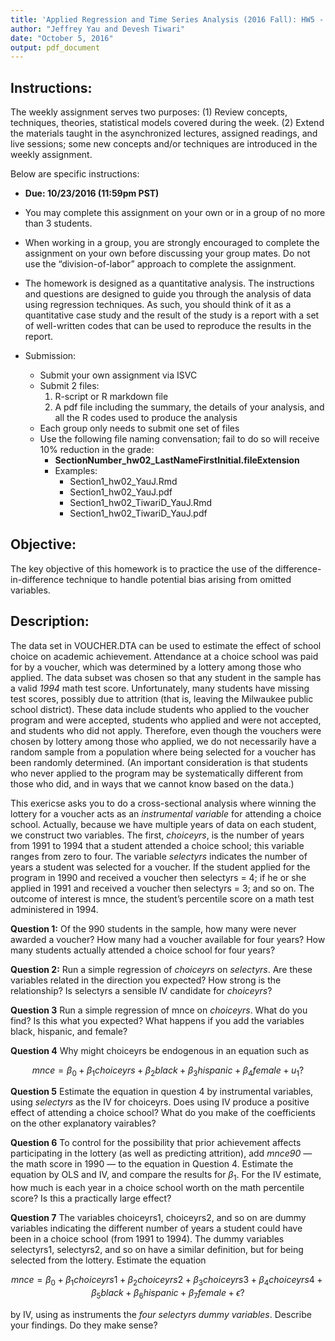 ```yaml
---
title: 'Applied Regression and Time Series Analysis (2016 Fall): HW5 - Week 7'
author: "Jeffrey Yau and Devesh Tiwari"
date: "October 5, 2016"
output: pdf_document
---
```


## Instructions:
The weekly assignment serves two purposes: (1) Review concepts, techniques, theories, statistical models covered during the week. (2) Extend the materials taught in the asynchronized lectures, assigned readings, and live sessions; some new concepts and/or techniques are introduced in the weekly assignment.  

Below are specific instructions:

* $\textbf{Due: 10/23/2016 (11:59pm PST)}$

* You may complete this assignment on your own or in a group of no more than $3$ students.

* When working in a group, you are strongly encouraged to complete the assignment on your own before discussing your group mates. Do not use the "division-of-labor" approach to complete the assignment.

* The homework is designed as a quantitative analysis. The instructions and questions are designed to guide you through the analysis of data using regression techniques. As such, you should think of it as a quantitative case study and the result of the study is a report with a set of well-written codes that can be used to reproduce the results in the report.

* Submission:
    * Submit your own assignment via ISVC
    * Submit 2 files:
        1. R-script or R markdown file
        2. A pdf file including the summary, the details of your analysis, and all the R codes used to produce the analysis
    * Each group only needs to submit one set of files
    * Use the following file naming convensation; fail to do so will receive 10% reduction in the grade:
        * $\textbf{SectionNumber\_hw02\_LastNameFirstInitial.fileExtension}$
        * Examples: 
            * Section1_hw02_YauJ.Rmd
            * Section1_hw02_YauJ.pdf
            * Section1_hw02_TiwariD_YauJ.Rmd
            * Section1_hw02_TiwariD_YauJ.pdf

## Objective:

The key objective of this homework is to practice the use of the difference-in-difference technique to handle potential bias arising from omitted variables.

## Description:

The data set in VOUCHER.DTA can be used to estimate the effect of school choice on academic achievement. Attendance at a choice school was paid for by a voucher, which was determined by a lottery among those who applied. The data subset was chosen so that any student in the sample has a valid *1994* math test score. Unfortunately, many students have missing test scores, possibly due to attrition (that is, leaving the Milwaukee public school district). These data include students who applied to the voucher program and were accepted, students who applied and were not accepted, and students who did not apply. Therefore, even though the vouchers were chosen by lottery among those who applied, we do not necessarily have a random sample from a population where being selected for a voucher has been randomly determined. (An important consideration is that students who never applied to the program may be systematically different from those who did, and in ways that we cannot know based on the data.)

This exericse asks you to do a cross-sectional analysis where winning the lottery for a voucher acts as an *instrumental variable* for attending a choice school. Actually, because we have multiple years of data on each student, we construct two variables. The first, *choiceyrs*, is the number of years from 1991 to 1994 that a student attended a choice school; this variable ranges from zero to four. The variable *selectyrs* indicates the number of years a student was selected for a voucher. If the student applied for the program in 1990 and received a voucher then selectyrs = 4; if he or she applied in 1991 and received a voucher then selectyrs = 3; and so on. The outcome of interest is mnce, the student’s percentile score on a math test administered in 1994.


**Question 1:**
Of the 990 students in the sample, how many were never awarded a voucher?
How many had a voucher available for four years? How many students actually attended a choice school for four years?

**Question 2:**
Run a simple regression of *choiceyrs* on *selectyrs*. Are these variables related in the direction you expected? How strong is the relationship? Is selectyrs a sensible IV candidate for *choiceyrs*?

**Question 3**
Run a simple regression of mnce on *choiceyrs*. What do you find? Is this what you expected? What happens if you add the variables black, hispanic, and female?

**Question 4**
Why might choiceyrs be endogenous in an equation such as

$$mnce = \beta_0  + \beta_1 choiceyrs + \beta_2 black + \beta_3 hispanic + \beta_4 female + u_1?$$

**Question 5**
Estimate the equation in question $4$ by instrumental variables, using *selectyrs* as the IV for choiceyrs. Does using IV produce a positive effect of attending a choice school? What do you make of the coefficients on the other explanatory vairables?

**Question 6**
To control for the possibility that prior achievement affects participating in the lottery (as well as predicting attrition), add *mnce90* — the math score in 1990 — to the equation in Question $4$. Estimate the equation by OLS and IV, and compare the results for $\beta_1$. For the IV estimate, how much is each year in a choice school worth on the math percentile score? Is this a practically large effect?

**Question 7**
The variables choiceyrs1, choiceyrs2, and so on are dummy variables indicating the different number of years a student could have been in a choice school (from 1991 to 1994). The dummy variables selectyrs1, selectyrs2, and so on have a similar definition, but for being selected from the lottery. Estimate the equation

$$mnce = \beta_0  + \beta_1 choiceyrs1 + \beta_2 choiceyrs2 + \beta_3 choiceyrs3 + \beta_4 choiceyrs4 + \beta_5 black + \beta_6 hispanic + \beta_7 female + \epsilon?$$

by IV, using as instruments the *four selectyrs dummy variables*. Describe your findings. Do they make sense?









